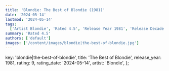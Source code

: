 ```yaml
---
title: 'Blondie: The Best of Blondie (1981)'
date: '2024-05-14'
lastmod: '2024-05-14'
tags:
  ['Artist Blondie', 'Rated 4.5', 'Release Year 1981', 'Release Decade 1980']
summary: 'Rated 4.5'
authors: ['default']
images: ['/content/images/blondie|the-best-of-blondie.jpg']
---
```


  key: 'blondie|the-best-of-blondie',
  title: 'The Best of Blondie',
  release_year: 1981,
  rating: 9,
  rating_date: '2024-05-14',
  artist: 'Blondie',
};

<MusicRating data={data} />
